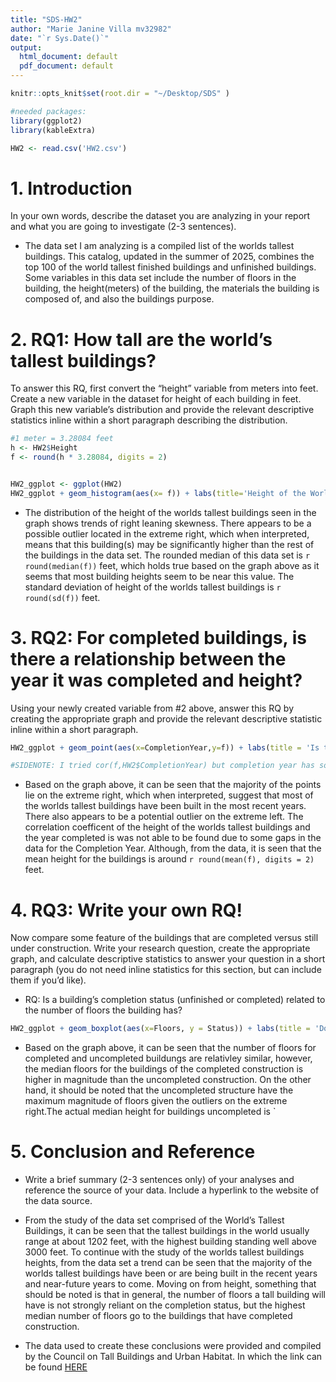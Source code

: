 ```yaml
---
title: "SDS-HW2"
author: "Marie Janine Villa mv32982"
date: "`r Sys.Date()`"
output:
  html_document: default
  pdf_document: default
---
```


```r

knitr::opts_knit$set(root.dir = "~/Desktop/SDS" )

#needed packages:
library(ggplot2)
library(kableExtra)
```

```r
HW2 <- read.csv('HW2.csv')
```

# **1. Introduction **

In your own words, describe the dataset you are analyzing in your report and what you are going to investigate (2-3 sentences).

  - The data set I am analyzing is a compiled list of the worlds tallest buildings. This catalog, updated in the summer of 2025, combines the top 100 of the world tallest finished buildings and unfinished buildings. Some variables in this data set include the number of floors in the building, the height(meters) of the building, the materials the building is composed of, and also the buildings purpose.   


# **2. RQ1: How tall are the world’s tallest buildings? **
To answer this RQ, first convert the “height” variable from meters into feet.  Create a new variable in the dataset for height of each building in feet.  Graph this new variable’s distribution and provide the relevant descriptive statistics inline within a short paragraph describing the distribution.

```r
#1 meter = 3.28084 feet
h <- HW2$Height 
f <- round(h * 3.28084, digits = 2) 


HW2_ggplot <- ggplot(HW2)
HW2_ggplot + geom_histogram(aes(x= f)) + labs(title='Height of the Worlds Tallest Buildings', x = 'Height (feet)', y = 'count')
```

  - The distribution of the height of the worlds tallest buildings seen in the graph shows trends of right leaning skewness. There appears to be a possible outlier located in the extreme right, which when interpreted, means that this building(s) may be significantly higher than the rest of the buildings in the data set. The rounded median of this data set is `r round(median(f))` feet, which holds true based on the graph above as it seems that most building heights seem to be near this value. The standard deviation of height of the worlds tallest buildings is `r round(sd(f))` feet.
  


# **3. RQ2: For completed buildings, is there a relationship between the year it was completed and height?  **
 Using your newly created variable from #2 above, answer this RQ by creating the appropriate graph and provide the relevant descriptive statistic inline within a short paragraph. 

  
```r
HW2_ggplot + geom_point(aes(x=CompletionYear,y=f)) + labs(title = 'Is there a relationship between the year it was completed and height?', x = 'Year Completed', y = 'Height (feet)' ) 

#SIDENOTE: I tried cor(f,HW2$CompletionYear) but completion year has some missing variables

```

  -  Based on the graph above, it can be seen that the majority of the points lie on the extreme right, which when interpreted, suggest that most of the worlds tallest buildings have been built in the most recent years. There also appears to be a potential outlier on the extreme left. The correlation coefficent of the height of the worlds tallest buildings and the year completed is was not able to be found due to some gaps in the data for the Completion Year. Although, from the data, it is seen that the mean height for the buildings is around `r round(mean(f), digits = 2)` feet. 



# **4. RQ3: Write your own RQ!**
Now compare some feature of the buildings that are completed versus still under construction.  Write your research question, create the appropriate graph, and calculate descriptive statistics to answer your question in a short paragraph (you do not need inline statistics for this section, but can include them if you’d like).

  -  RQ: Is a building's completion status (unfinished or completed) related to the number of floors the building has?

```r
HW2_ggplot + geom_boxplot(aes(x=Floors, y = Status)) + labs(title = 'Does completion status relate to the number of floors in a building?')
```
 
 - Based on the graph above, it can be seen that the number of floors for completed and uncompleted buildungs are relativley similar, however, the median floors for the buildings of the completed construction is higher in magnitude than the uncompleted construction. On the other hand, it should be noted that the uncompleted structure have the maximum magnitude of floors given the outliers on the extreme right.The actual median height for buildings uncompleted is ` 




# **5. Conclusion and Reference**
  - Write a brief summary (2-3 sentences only) of your analyses and reference the source of your data. Include a hyperlink to the website of the data source.
  
  - From the study of the data set comprised of the World's Tallest Buildings, it can be seen that the tallest buildings in the world usually range at about 1202 feet, with the highest building standing well above 3000 feet. To continue with the study of the worlds tallest buildings heights, from the data set a trend can be seen that the majority of the worlds tallest buildings have been or are being built in the recent years and near-future years to come. Moving on from height, something that should be noted is that in general, the number of floors a tall building will have is not strongly reliant on the completion status, but the highest median number of floors go to the buildings that have completed construction. 
  
  - The data used to create these conclusions were provided and compiled by the Council on Tall Buildings and Urban Habitat. In which the link can be found [HERE](https://www.ctbuh.org/)


  